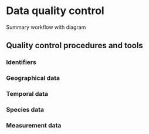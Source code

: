 # Data quality control

Summary workflow with diagram

## Quality control procedures and tools

### Identifiers

### Geographical data

### Temporal data

### Species data

### Measurement data

